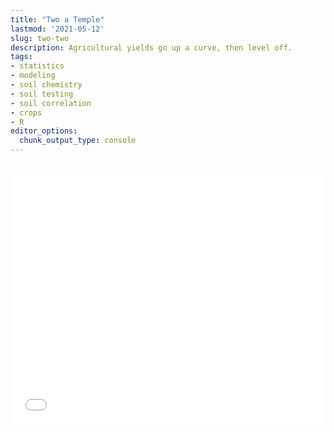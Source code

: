 ```yaml
---
title: "Two a Temple"
lastmod: '2021-05-12'
slug: two-two
description: Agricultural yields go up a curve, then level off.
tags:
- statistics
- modeling
- soil chemistry
- soil testing
- soil correlation
- crops
- R
editor_options:
  chunk_output_type: console
---
```


```r

```


<style>.embed-container {position: relative; padding-bottom: 80%; height: 0; max-width: 100%;} .embed-container iframe, .embed-container object, .embed-container iframe{position: absolute; top: 0; left: 0; width: 100%; height: 100%;} small{position: absolute; z-index: 40; bottom: 0; margin-bottom: -15px;}</style><div class="embed-container"><iframe width="500" height="400" frameborder="0" scrolling="no" marginheight="0" marginwidth="0" title="Two a Temple" src="//virginiatech.maps.arcgis.com/apps/Embed/index.html?webmap=07945d4269a44f9dbe423bcb789b210c&extent=-128.3952,22.8452,-63.488,51.2125&zoom=true&previewImage=false&scale=false&search=true&searchextent=true&basemap_gallery=true&disable_scroll=false&theme=light"></iframe></div>
